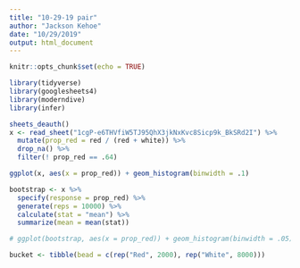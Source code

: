 ```yaml
---
title: "10-29-19 pair"
author: "Jackson Kehoe"
date: "10/29/2019"
output: html_document
---
```


```r
knitr::opts_chunk$set(echo = TRUE)
```

```r
library(tidyverse)
library(googlesheets4)
library(moderndive)
library(infer)
```

```r
sheets_deauth() 
x <- read_sheet("1cgP-e6THVfiW5TJ95QhX3jkNxKvc8Sicp9k_BkSRd2I") %>%
  mutate(prop_red = red / (red + white)) %>%
  drop_na() %>%
  filter(! prop_red == .64)
```

```r
ggplot(x, aes(x = prop_red)) + geom_histogram(binwidth = .1)
```

```r
bootstrap <- x %>%
  specify(response = prop_red) %>%
  generate(reps = 10000) %>%
  calculate(stat = "mean") %>%
  summarize(mean = mean(stat))

# ggplot(bootstrap, aes(x = prop_red)) + geom_histogram(binwidth = .05)
```

```r
bucket <- tibble(bead = c(rep("Red", 2000), rep("White", 8000)))
```

